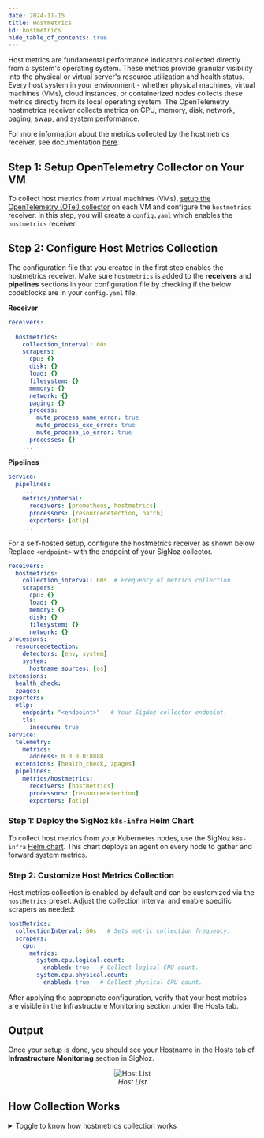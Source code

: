 ```yaml
---
date: 2024-11-15
title: Hostmetrics
id: hostmetrics
hide_table_of_contents: true
---
```


Host metrics are fundamental performance indicators collected directly from a system's operating system. These metrics provide granular visibility into the physical
or virtual server's resource utilization and health status. Every host system in your environment - whether physical machines, virtual machines (VMs), cloud instances,
or containerized nodes collects these metrics directly from its local operating system. 
The OpenTelemetry hostmetrics receiver collects metrics on CPU, memory, disk, network, paging, swap, and system performance.

For more information about the metrics collected by the hostmetrics receiver, see documentation [here](https://github.com/open-telemetry/opentelemetry-collector-contrib/blob/main/receiver/hostmetricsreceiver/README.md).

<Tabs entityName="platform">

<TabItem value="vm" label="Virtual Machine" default>

<Tabs entityName="plans">
<TabItem value="signoz-cloud" label="SigNoz Cloud" default>

## Step 1: Setup OpenTelemetry Collector on Your VM

To collect host metrics from virtual machines (VMs), [setup the OpenTelemetry (OTel) collector](https://signoz.io/docs/tutorial/opentelemetry-binary-usage-in-virtual-machine/) 
on each VM and configure the `hostmetrics` receiver.
In this step, you will create a `config.yaml` which enables the `hostmetrics` receiver.

## Step 2: Configure Host Metrics Collection

The configuration file that you created in the first step enables the hostmetrics receiver.
Make sure `hostmetrics` is added to the **receivers** and **pipelines** sections in your configuration file by checking if the below codeblocks are in your 
`config.yaml` file.

**Receiver**

```yaml:config.yaml
receivers:
  ...
  hostmetrics:
    collection_interval: 60s
    scrapers:
      cpu: {}
      disk: {}
      load: {}
      filesystem: {}
      memory: {}
      network: {}
      paging: {}
      process:
        mute_process_name_error: true
        mute_process_exe_error: true
        mute_process_io_error: true
      processes: {}
    ...
```

**Pipelines**

```yaml:config.yaml
service:
  pipelines:
    ...
    metrics/internal:
      receivers: [prometheus, hostmetrics]
      processors: [resourcedetection, batch]
      exporters: [otlp]
    ...
```

</TabItem>
<TabItem value="self-host" label="Self-Host">


For a self-hosted setup, configure the hostmetrics receiver as shown below. Replace `<endpoint>` with the endpoint of your SigNoz collector.

```yaml:config.yaml
receivers:
  hostmetrics:
    collection_interval: 60s  # Frequency of metrics collection.
    scrapers:
      cpu: {}
      load: {}
      memory: {}
      disk: {}
      filesystem: {}
      network: {}
processors:
  resourcedetection:
    detectors: [env, system]
    system:
      hostname_sources: [os]
extensions:
  health_check:
  zpages:
exporters:
  otlp:
    endpoint: "<endpoint>"   # Your SigNoz collector endpoint.
    tls:
      insecure: true
service:
  telemetry:
    metrics:
      address: 0.0.0.0:8888
  extensions: [health_check, zpages]
  pipelines:
    metrics/hostmetrics:
      receivers: [hostmetrics]
      processors: [resourcedetection]
      exporters: [otlp]
```

</TabItem>
</Tabs>
</TabItem>

<TabItem value="k8s" label="Kubernetes Nodes" default>

### Step 1: Deploy the SigNoz `k8s-infra` Helm Chart

To collect host metrics from your Kubernetes nodes, use the SigNoz `k8s-infra` [Helm chart](https://signoz.io/docs/tutorial/kubernetes-infra-metrics/). 
This chart deploys an agent on every node to gather and forward system metrics.

### Step 2: Customize Host Metrics Collection

Host metrics collection is enabled by default and can be customized via the `hostMetrics` preset. Adjust the collection interval and enable specific scrapers as needed:

```yaml:values.yaml
hostMetrics:
  collectionInterval: 60s   # Sets metric collection frequency.
  scrapers:
    cpu:
      metrics:
        system.cpu.logical.count:
          enabled: true   # Collect logical CPU count.
        system.cpu.physical.count:
          enabled: true   # Collect physical CPU count.
```

</TabItem>

After applying the appropriate configuration, verify that your host metrics are visible in the Infrastructure Monitoring section under the Hosts tab.

</Tabs>

## Output

Once your setup is done, you should see your Hostname in the Hosts tab of **Infrastructure Monitoring** section in SigNoz.

<figure data-zoomable align='center'>
    <img className="box-shadowed-image" src="/img/docs/infrastructure-monitoring/host-setup-output.webp" alt="Host List"/>
    <figcaption><i>Host List</i></figcaption>
</figure>

## How Collection Works

<details>

<summary> Toggle to know how hostmetrics collection works </summary>


The `hostmetrics` receiver collects system metrics by interacting with the underlying data sources provided by each operating system. These data sources expose
low-level system statistics, which are collected and processed by the receiver.

Below is a table explaining the different data sources and the collection method for different operating systems:

| OS      | Data Sources                      | Collection Method               |
|---------|-----------------------------------|----------------------------------|
| Linux   | /proc filesystem, sysfs           | Kernel-exported statistics       |
| Windows | PDH Counters, WMI                 | Performance Monitor              |
| macOS   | Mach APIs, sysctl                 | System framework calls           |

- **Data Sources**: The specific system interfaces or files where metrics are exposed.
- **Collection Method**:	The mechanism or API used to access the data sources and collect metrics.

</details>